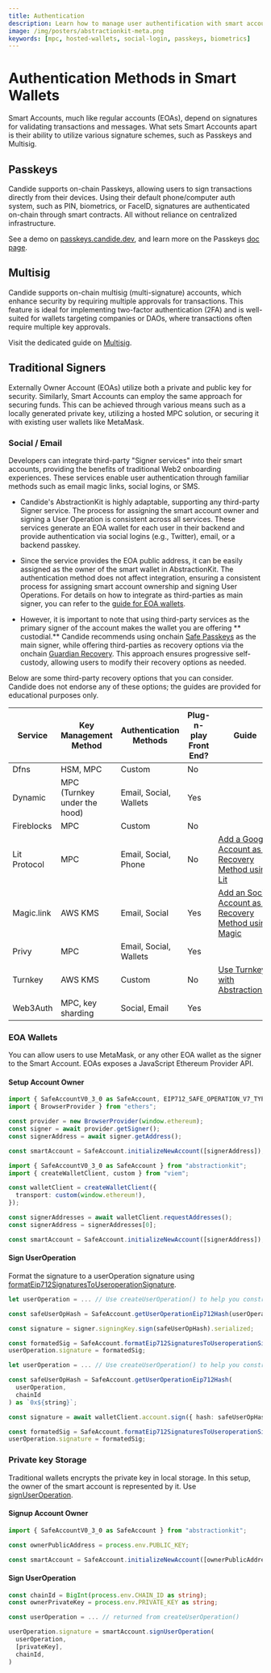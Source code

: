 ```yaml
---
title: Authentication
description: Learn how to manage user authentification with smart accounts
image: /img/posters/abstractionkit-meta.png
keywords: [mpc, hosted-wallets, social-login, passkeys, biometrics]
---
```


# Authentication Methods in Smart Wallets


Smart Accounts, much like regular accounts (EOAs), depend on signatures for validating transactions and messages. What sets Smart Accounts apart is their ability to utilize various signature schemes, such as Passkeys and Multisig.

## Passkeys

Candide supports on-chain Passkeys, allowing users to sign transactions directly from their devices. 
Using their default phone/computer auth system, such as PIN, biometrics, or FaceID, signatures 
are authenticated on-chain through smart contracts. All without reliance on centralized infrastructure. 

See a demo on [passkeys.candide.dev](https://passkeys.candide.dev), and learn more on the Passkeys [doc page](../plugins/0-passkeys.mdx).

## Multisig

Candide supports on-chain multisig (multi-signature) accounts, which enhance security by requiring multiple
approvals for transactions. This feature is ideal for implementing two-factor authentication (2FA) 
and is well-suited for wallets targeting companies or DAOs, where transactions often require multiple key 
approvals. 

Visit the dedicated guide on [Multisig](../multisig).

## Traditional Signers

Externally Owner Account (EOAs) utilize both a private and public key for security. Similarly,
Smart Accounts can employ the same approach for securing funds. This can be achieved
through various means such as a locally generated private key, utilizing a hosted MPC solution,
or securing it with existing user wallets like MetaMask.

### Social / Email

Developers can integrate third-party "Signer services" into their smart accounts, 
providing the benefits of traditional Web2 onboarding experiences. These services enable user 
authentication through familiar methods such as email magic links, social logins, or SMS.

- Candide's AbstractionKit is highly adaptable, supporting any third-party Signer service. 
The process for assigning the smart account owner and signing a User Operation is consistent 
across all services. These services generate an EOA wallet for each user in their backend and 
provide authentication via social logins (e.g., Twitter), email, or a backend passkey. 

- Since the service provides the EOA public address, it can be easily assigned as the owner of the 
smart wallet in AbstractionKit. The authentication method does not affect integration, ensuring a 
consistent process for assigning  smart account ownership and signing User Operations. For details 
on how to integrate as third-parties as main signer, you can refer to the [guide for EOA wallets](./#eoa-wallets).

- However, it is important to note that using third-party services as the primary signer of 
the account makes the wallet you are offering ** custodial.** Candide recommends using onchain 
[Safe Passkeys](/wallet/plugins/passkeys) as the main signer, while offering third-parties as 
recovery options via the onchain [Guardian Recovery](../plugins/1-recovery-with-guardians.mdx). 
This approach ensures progressive self-custody, allowing users to modify their recovery options as needed.

Below are some third-party recovery options that you can consider. Candide does not endorse any of these options; the guides are provided for educational purposes only.

| Service      | Key Management Method                   | Authentication Methods        | Plug-n-play Front End? | Guide                     |
| ------------ | --------------------------------------- | ----------------------------- | ---------------------- | ------------------------- |
| Dfns         | HSM, MPC                                | Custom                        | No                     |                           |
| Dynamic      | MPC (Turnkey under the hood)            | Email, Social, Wallets        | Yes                    |                           |
| Fireblocks   | MPC                                     | Custom                        | No                     |                           |
| Lit Protocol | MPC                                     | Email, Social, Phone          | No                     | [Add a Google Account as a Recovery Method using Lit](/wallet/guides/recovery-with-google-using-lit)|
| Magic.link   | AWS KMS                                 | Email, Social                 | Yes                    | [Add an Social Account as a Recovery Method using Magic](./magic.mdx)|
| Privy        | MPC                                     | Email, Social, Wallets        | Yes                    |                           |
| Turnkey      | AWS KMS                                 | Custom                        | No                     | [Use Turnkey with AbstractionKit](./turnkey.mdx)|
| Web3Auth     | MPC, key sharding                       | Social, Email                 | Yes                    |  |

### EOA Wallets

You can allow users to use MetaMask, or any other EOA wallet as the signer to the Smart Account.
EOAs exposes a JavaScript Ethereum Provider API. 

#### Setup Account Owner

<Tabs queryString="library">
<TabItem value="ethers" label="ethers example">

```ts
import { SafeAccountV0_3_0 as SafeAccount, EIP712_SAFE_OPERATION_V7_TYPE } from "abstractionkit";
import { BrowserProvider } from "ethers";

const provider = new BrowserProvider(window.ethereum);
const signer = await provider.getSigner();
const signerAddress = await signer.getAddress();

const smartAccount = SafeAccount.initializeNewAccount([signerAddress]);
```

</TabItem>
<TabItem value="viem" label="viem example">

```ts
import { SafeAccountV0_3_0 as SafeAccount } from "abstractionkit";
import { createWalletClient, custom } from "viem";

const walletClient = createWalletClient({
  transport: custom(window.ethereum!),
});

const signerAddresses = await walletClient.requestAddresses();
const signerAddress = signerAddresses[0];

const smartAccount = SafeAccount.initializeNewAccount([signerAddress]);
```

</TabItem>
</Tabs>

#### Sign UserOperation

Format the signature to a userOperation signature using [formatEip712SignaturesToUseroperationSignature](../../abstractionkit/safe-account/#formateip712signaturestouseroperationsignature).

<Tabs queryString="library">
<TabItem value="ethers" label="ethers">

```ts
let userOperation = ... // Use createUserOperation() to help you construct the userOp below

const safeUserOpHash = SafeAccount.getUserOperationEip712Hash(userOperation, chainId);

const signature = signer.signingKey.sign(safeUserOpHash).serialized;

const formatedSig = SafeAccount.formatEip712SignaturesToUseroperationSignature([signer.address], [signature]);
userOperation.signature = formatedSig;
```

</TabItem>
<TabItem value="viem" label="viem">

```ts
let userOperation = ... // Use createUserOperation() to help you construct the userOp below

const safeUserOpHash = SafeAccount.getUserOperationEip712Hash(
  userOperation,
  chainId
) as `0x${string}`;

const signature = await walletClient.account.sign({ hash: safeUserOpHash });

const formatedSig = SafeAccount.formatEip712SignaturesToUseroperationSignature([signer.address], [signature]);
userOperation.signature = formatedSig;
```

</TabItem>
</Tabs>

### Private key Storage

Traditional wallets encrypts the private key in local storage. In this setup, the owner of the smart account is represented by it. Use [signUserOperation](../../../wallet/abstractionkit/safe-account/#signuseroperation).

#### Signup Account Owner

```ts
import { SafeAccountV0_3_0 as SafeAccount } from "abstractionkit";

const ownerPublicAddress = process.env.PUBLIC_KEY;

const smartAccount = SafeAccount.initializeNewAccount([ownerPublicAddress]);
```

#### Sign UserOperation

```ts
const chainId = BigInt(process.env.CHAIN_ID as string);
const ownerPrivateKey = process.env.PRIVATE_KEY as string;

const userOperation = ... // returned from createUserOperation()

userOperation.signature = smartAccount.signUserOperation(
  userOperation,
  [privateKey],
  chainId,
)
```
